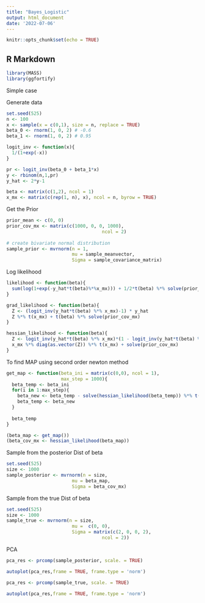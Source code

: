 ```yaml
---
title: "Bayes_Logistic"
output: html_document
date: '2022-07-06'
---
```


```r
knitr::opts_chunk$set(echo = TRUE)
```

## R Markdown

```r
library(MASS)
library(ggfortify)
```
Simple case

Generate data
```r
set.seed(525)
n <- 100
x <- sample(x = c(0,1), size = n, replace = TRUE)
beta_0 <- rnorm(1, 0, 2) # -0.6
beta_1 <- rnorm(1, 0, 2) # 0.95

logit_inv <- function(x){
  1/(1+exp(-x))
}

pr <- logit_inv(beta_0 + beta_1*x)
y <- rbinom(n,1,pr)
y_hat <- 2*y-1

beta <- matrix(c(1,2), ncol = 1)
x_mx <- matrix(c(rep(1, n), x), ncol = n, byrow = TRUE)
```

Get the Prior
```r
prior_mean <- c(0, 0)                                   
prior_cov_mx <- matrix(c(1000, 0, 0, 1000),
                                   ncol = 2)
  
# create bivariate normal distribution
sample_prior <- mvrnorm(n = 1,
                        mu = sample_meanvector, 
                        Sigma = sample_covariance_matrix)

```

Log likelihood
```r
likelihood <- function(beta){
  sum(log(1+exp(-y_hat*t(beta)%*%x_mx))) + 1/2*t(beta) %*% solve(prior_cov_mx) %*% beta
}

grad_likelihood <- function(beta){
  Z <- (logit_inv(y_hat*t(beta) %*% x_mx)-1) * y_hat 
  Z %*% t(x_mx) + t(beta) %*% solve(prior_cov_mx) 
}

hessian_likelihood <- function(beta){
  Z <- logit_inv(y_hat*t(beta) %*% x_mx)*(1 - logit_inv(y_hat*t(beta) %*% x_mx))
  x_mx %*% diag(as.vector(Z)) %*% t(x_mx) + solve(prior_cov_mx) 
}
```

To find MAP using second order newton method
```r
get_map <- function(beta_ini = matrix(c(0,0), ncol = 1),
                    max_step = 1000){
  beta_temp <- beta_ini
  for(i in 1:max_step){
    beta_new <- beta_temp - solve(hessian_likelihood(beta_temp)) %*% t(grad_likelihood(beta_temp))
    beta_temp <- beta_new
  }
  
  beta_temp
}
```

```r
(beta_map <- get_map())
(beta_cov_mx <- hessian_likelihood(beta_map))
```
Sample from the posterior Dist of beta
```r
set.seed(525)
size <- 1000
sample_posterior <- mvrnorm(n = size,
                        mu = beta_map, 
                        Sigma = beta_cov_mx)

```
Sample from the true Dist of beta
```r
set.seed(525)
size <- 1000
sample_true <- mvrnorm(n = size,
                        mu =  c(0, 0), 
                        Sigma = matrix(c(2, 0, 0, 2),
                                   ncol = 2))
```


PCA
```r
pca_res <- prcomp(sample_posterior, scale. = TRUE)

autoplot(pca_res,frame = TRUE, frame.type = 'norm')
```

```r
pca_res <- prcomp(sample_true, scale. = TRUE)

autoplot(pca_res,frame = TRUE, frame.type = 'norm')
```










